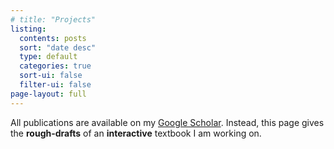```yaml
---
# title: "Projects"
listing:
  contents: posts
  sort: "date desc"
  type: default
  categories: true
  sort-ui: false
  filter-ui: false
page-layout: full
---
```


All publications are available on my [Google Scholar](https://scholar.google.com/citations?user=8SnAElkAAAAJ&hl=en). Instead, this page gives the **rough-drafts** of an **interactive** textbook I am working on. 